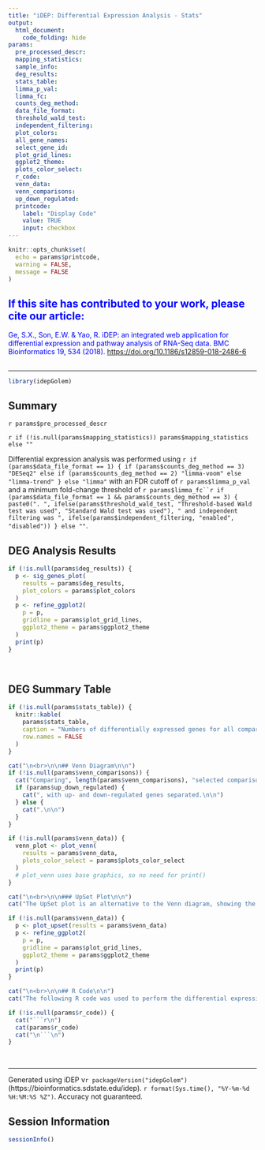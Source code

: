 ```yaml
---
title: "iDEP: Differential Expression Analysis - Stats"
output:
  html_document:
    code_folding: hide
params:
  pre_processed_descr:
  mapping_statistics:
  sample_info:
  deg_results:
  stats_table:
  limma_p_val:
  limma_fc:
  counts_deg_method:
  data_file_format:
  threshold_wald_test:
  independent_filtering:
  plot_colors:
  all_gene_names:
  select_gene_id:
  plot_grid_lines:
  ggplot2_theme:
  plots_color_select:
  r_code:
  venn_data:
  venn_comparisons:
  up_down_regulated:
  printcode:
    label: "Display Code"
    value: TRUE
    input: checkbox
---
```


```r
knitr::opts_chunk$set(
  echo = params$printcode,
  warning = FALSE,
  message = FALSE
)
```

<!-- This document cannot be knit directly from R studio -->

<div>

::: {style="color: Blue"}
## If this site has contributed to your work, please cite our article:

Ge, S.X., Son, E.W. & Yao, R. iDEP: an integrated web application for differential expression and pathway analysis of RNA-Seq data. BMC Bioinformatics 19, 534 (2018). <https://doi.org/10.1186/s12859-018-2486-6>
:::

##

</div>

------------------------------------------------------------------------

```r
library(idepGolem)
```

## Summary

`r params$pre_processed_descr`

`r if (!is.null(params$mapping_statistics)) params$mapping_statistics else ""`

Differential expression analysis was performed using `r if (params$data_file_format == 1) { if (params$counts_deg_method == 3) "DESeq2" else if (params$counts_deg_method == 2) "limma-voom" else "limma-trend" } else "limma"` with an FDR cutoff of `r params$limma_p_val` and a minimum fold-change threshold of `r params$limma_fc``r if (params$data_file_format == 1 && params$counts_deg_method == 3) { paste0(". ", ifelse(params$threshold_wald_test, "Threshold-based Wald test was used", "Standard Wald test was used"), " and independent filtering was ", ifelse(params$independent_filtering, "enabled", "disabled")) } else ""`.

## DEG Analysis Results

```r
if (!is.null(params$deg_results)) {
  p <- sig_genes_plot(
    results = params$deg_results,
    plot_colors = params$plot_colors
  )
  p <- refine_ggplot2(
    p = p,
    gridline = params$plot_grid_lines,
    ggplot2_theme = params$ggplot2_theme
  )
  print(p)
}
```

<br>

## DEG Summary Table

```r
if (!is.null(params$stats_table)) {
  knitr::kable(
    params$stats_table,
    caption = "Numbers of differentially expressed genes for all comparisons",
    row.names = FALSE
  )
}
```

```r
cat("\n<br>\n\n## Venn Diagram\n\n")
if (!is.null(params$venn_comparisons)) {
  cat("Comparing", length(params$venn_comparisons), "selected comparison(s)")
  if (params$up_down_regulated) {
    cat(", with up- and down-regulated genes separated.\n\n")
  } else {
    cat(".\n\n")
  }
}
```

```r
if (!is.null(params$venn_data)) {
  venn_plot <- plot_venn(
    results = params$venn_data,
    plots_color_select = params$plots_color_select
  )
  # plot_venn uses base graphics, so no need for print()
}
```

```r
cat("\n<br>\n\n### UpSet Plot\n\n")
cat("The UpSet plot is an alternative to the Venn diagram, showing the intersections of the data in the combination matrix (bottom). The columns show how many genes are in each intersection.\n\n")
```

```r
if (!is.null(params$venn_data)) {
  p <- plot_upset(results = params$venn_data)
  p <- refine_ggplot2(
    p = p,
    gridline = params$plot_grid_lines,
    ggplot2_theme = params$ggplot2_theme
  )
  print(p)
}
```

```r
cat("\n<br>\n\n## R Code\n\n")
cat("The following R code was used to perform the differential expression analysis:\n\n")
```

```r
if (!is.null(params$r_code)) {
  cat("```r\n")
  cat(params$r_code)
  cat("\n```\n")
}
```

<br>

------------------------------------------------------------------------

Generated using iDEP v`r packageVersion("idepGolem")` (https://bioinformatics.sdstate.edu/idep). `r format(Sys.time(), "%Y-%m-%d %H:%M:%S %Z")`. Accuracy not guaranteed.

## Session Information

```r
sessionInfo()
```
